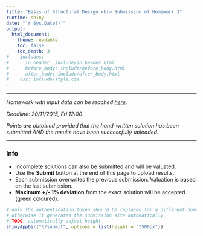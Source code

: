 ```yaml
---
title: "Basis of Structural Design <br> Submission of Homework 3"
runtime: shiny
date: "`r Sys.Date()`"
output:
  html_document:
    theme: readable
    toc: false
    toc_depth: 3
#    includes:
#      in_header: include/in_header.html
#      before_body: include/before_body.html
#      after_body: include/after_body.html
#    css: include/style.css
---
```


<!--
TODO:
* correct 'neptun' vs 'Neptun'

NOTES:
* to differentiate between input variables with the same name for different problems the following naming convention is used
for input$ parameters:

    'p1.F' where 'p1' is refering to problem number and 'F' to variable, '.' is the separator

This is used for submit_data.RData as well. Should be harmonized with input_data!!
-->

***

_Homework with input data can be reached [here](index.Rmd)._

_Deadline: 20/11/2015, Fri 12:00_

_Points are obtained provided that the hand-written solution has been submitted AND the results have been successfully uploaded._

***

### Info
* Incomplete solutions can also be submitted and will be valuated.
* Use the __Submit__ button at the end of this page to upload results.
* Each submission overwrites the previous submission. Valuation is based on the last submission.
* __Maximum +/- 1% deviation__ from the exact solution will be accepted (green coloured).


```r
# only the authentication token should be replaced for a different homework/subject 
# otherwise it generates the submission site automatically
# TODO: automatically adjust height
shinyAppDir("R/submit", options = list(height = "3500px"))
```


